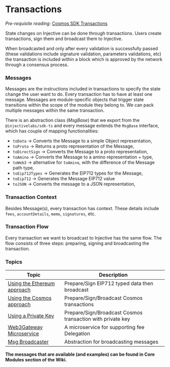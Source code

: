 # Transactions

_Pre-requisite reading:_ [Cosmos SDK Transactions](https://docs.cosmos.network/main/learn/advanced/transactions)

State changes on Injective can be done through transactions. Users create transactions, sign them and broadcast them to Injective.

When broadcasted and only after every validation is successfully passed (these validations include signature validation, parameters validations, etc) the transaction is included within a block which is approved by the network through a consensus process.

### Messages

Messages are the instructions included in transactions to specify the state change the user want to do. Every transaction has to have at least one message. Messages are module-specific objects that trigger state transitions within the scope of the module they belong to. We can pack multiple messages within the same transaction.

There is an abstraction class (_MsgBase_) that we export from the `@injectivelabs/sdk-ts` and every message extends the `MsgBase` interface, which has couple of mapping functionalities:

* `toData` → Converts the Message to a simple Object representation,
* `toProto` → Returns a proto representation of the Message,
* `toDirectSign` → Converts the Message to a proto representation,
* `toAmino` → Converts the Message to a amino representation + type,
* `toWeb3` → alternative for `toAmino`, with the difference of the Message path type,
* `toEip712Types` → Generates the EIP712 types for the Message,
* `toEip712` → Generates the Message EIP712 value
* `toJSON` → Converts the message to a JSON representation,

### Transaction Context

Besides Message(s), every transaction has context. These details include `fees`, `accountDetails`, `memo`, `signatures`, etc.

### Transaction Flow

Every transaction we want to broadcast to Injective has the same flow. The flow consists of three steps: preparing, signing and broadcasting the transaction.



### Topics

| Topic                                             | Description                                                |
| ------------------------------------------------- | ---------------------------------------------------------- |
| [Using the Ethereum approach](ethereum.md)        | Prepare/Sign EIP712 typed data then broadcast              |
| [Using the Cosmos approach](cosmos.md) | Prepare/Sign/Broadcast Cosmos transactions                 |
| [Using a Private Key](private-key.md)             | Prepare/Sign/Broadcast Cosmos transaction with private key |
| [Web3Gateway Microservice](web3-gateway.md)       | A microservice for supporting fee Delegation               |
| [Msg Broadcaster](msgbroadcaster.md)              | Abstraction for broadcasting messages                      |

**The messages that are available (and examples) can be found in Core Modules section of the Wiki.**
